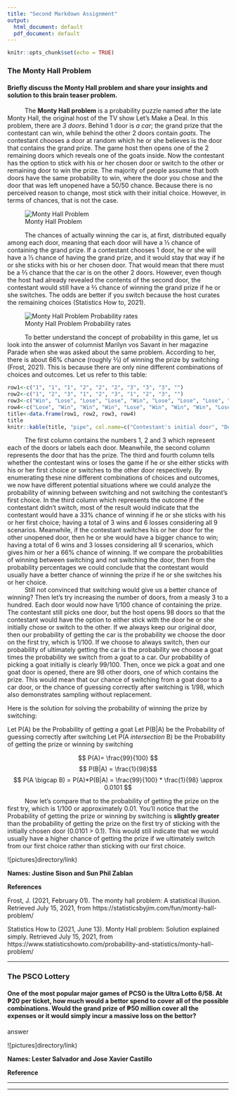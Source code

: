 ```yaml
---
title: "Second Markdown Assignment"
output:
  html_document: default
  pdf_document: default
---
```


```r
knitr::opts_chunk$set(echo = TRUE)
```

### **The Monty Hall Problem**
#### Briefly discuss the Monty Hall problem and share your insights and solution to this brain teaser problem.

|           The **Monty Hall problem** is a probability puzzle named after the late Monty Hall, the original host of the TV show Let’s Make a Deal. In this problem, there are *3 doors*. Behind 1 door is *a car*; the grand prize that the contestant can win, while behind the other 2 doors contain *goats*. The contestant chooses a door at random which he or she believes is the door that contains the grand prize. The game host then opens one of the 2 remaining doors which reveals one of the goats inside. Now the contestant has the option to stick with his or her chosen door or switch to the other or remaining door to win the prize. The majority of people assume that both doors have the same probability to win, where the door you chose and the door that was left unopened have a 50/50 chance. Because there is no perceived reason to change, most stick with their initial choice. However, in terms of chances, that is not the case. 

![Monty Hall Problem](https://external-preview.redd.it/9j6tqnfWlm44g9GjPSJI29X7fbPzzc7kZKa0GvcsyM0.jpg?width=640&crop=smart&auto=webp&s=62a58e68994fd8233507379ab4aafad41e84b758)

|           The chances of actually winning the car is, at first, distributed equally among each door, meaning that each door will have a ⅓ chance of containing the grand prize. If a contestant chooses 1 door, he or she will have a ⅓ chance of having the grand prize, and it would stay that way if he or she sticks with his or her chosen door. That would mean that there must be a ⅔ chance that the car is on the other 2 doors. However, even though the host had already revealed the contents of the second door, the contestant would still have a ⅔ chance of winning the grand prize if he or she switches. The odds are better if you switch because the host curates the remaining choices (Statistics How to, 2021).

![Monty Hall Problem Probability rates](https://i0.wp.com/www.geeksaresexy.net/wp-content/uploads/2010/05/Monty_open_door_chances.svg_.png?resize=500%2C508)

|           To better understand the concept of probability in this game, let us look into the answer of columnist Marilyn vos Savant in her magazine Parade when she was asked about the same problem. According to her, there is about 66% chance (roughly ⅔) of winning the prize by switching (Frost, 2021). This is because there are only nine different combinations of choices and outcomes. Let us refer to this table:

```r
row1<-c("1", "1", "1", "2", "2", "2", "3", "3", "3", "")
row2<-c("1", "2", "3", "1", "2", "3", "1", "2", "3", "")
row3<-c("Win", "Lose", "Lose", "Lose", "Win", "Lose", "Lose", "Lose", "Win", "3 Wins (About 33%)")
row4<-c("Lose", "Win", "Win", "Win", "Lose", "Win", "Win", "Win", "Lose", "6 Wins (About 66%)")
title<-data.frame(row1, row2, row3, row4)
title
knitr::kable(title, "pipe", col.name=c("Contestant's initial door", "Door with prize", "Don't Switch", "Switch"), align=c("c", "c", "c", "c"))
```

|           The first column contains the numbers 1, 2 and 3 which represent each of the doors or labels each door. Meanwhile, the second column represents the door that has the prize. The third and fourth column tells whether the contestant wins or loses the game if he or she either sticks with his or her first choice or switches to the other door respectively. By enumerating these nine different combinations of choices and outcomes, we now have different potential situations where we could analyze the probability of winning between switching and not switching the contestant’s first choice. In the third column which represents the outcome if the contestant didn’t switch, most of the result would indicate that the contestant would have a 33% chance of winning if he or she sticks with his or her first choice; having a total of 3 wins and 6 losses considering all 9 scenarios. Meanwhile, if the contestant switches his or her door for the other unopened door, then he or she would have a bigger chance to win; having a total of 6 wins and 3 losses considering all 9 scenarios, which gives him or her a 66% chance of winning. If we compare the probabilities of winning between switching and not switching the door, then from the probability percentages we could conclude that the contestant would usually have a better chance of winning the prize if he or she switches his or her choice. 

|           Still not convinced that switching would give us a better chance of winning? Then let’s try increasing the number of doors, from a measly 3 to a hundred. Each door would now have 1/100 chance of containing the prize. The contestant still picks one door, but the host opens 98 doors so that the contestant would have the option to either stick with the door he or she initially chose or switch to the other. If we always keep our original door, then our probability of getting the car is the probability we choose the door on the first try, which is 1/100. If we choose to always switch, then our probability of ultimately getting the car is the probability we choose a goat times the probability we switch from a goat to a car. Our probability of picking a goat initially is clearly 99/100. Then, once we pick a goat and one goat door is opened, there are 98 other doors, one of which contains the prize. This would mean that our chance of switching from a goat door to a car door, or the chance of guessing correctly after switching is 1/98, which also demonstrates sampling without replacement. 

Here is the solution for solving the probability of winning the prize by switching:

Let P(A) be the Probability of getting a goat
Let P(B|A) be the Probability of guessing correctly after switching
Let P(A *intersection* B) be the Probability of getting the prize or winning by switching

$$ P(A)= \frac{99}{100} $$
$$ P(B|A) = \frac{1}{98}$$
$$ P(A \bigcap B) = P(A)*P(B|A) = \frac{99}{100} * \frac{1}{98} \approx 0.0101 $$

|           Now let's compare that to the probability of getting the prize on the first try, which is 1/100 or approximately 0.01. You'll notice that the Probability of getting the prize or winning by switching is **slightly greater** than the probability of getting the prize on the first try of sticking with the initially chosen door (0.0101 > 0.1). This would still indicate that we would usually have a higher chance of getting the prize if we ultimately switch from our first choice rather than sticking with our first choice. 

![pictures]directory/link)

**Names: Justine Sison and Sun Phil Zablan**

**References**

Frost, J. (2021, February 01). The monty hall problem: A statistical illusion. Retrieved July 15, 2021, from https://statisticsbyjim.com/fun/monty-hall-problem/

Statistics How to (2021, June 13). Monty Hall problem: Solution explained simply. Retrieved July 15, 2021, from https://www.statisticshowto.com/probability-and-statistics/monty-hall-problem/ 

---

### **The PSCO Lottery**
#### One of the most popular major games of PCSO is the Ultra Lotto 6/58. At ₱20 per ticket, how much would a bettor spend to cover all of the possible combinations. Would the grand prize of ₱50 million cover all the expenses or it would simply incur a massive loss on the bettor?

answer

![pictures]directory/link)

**Names: Lester Salvador and Jose Xavier Castillo**

**Reference**

---

---
